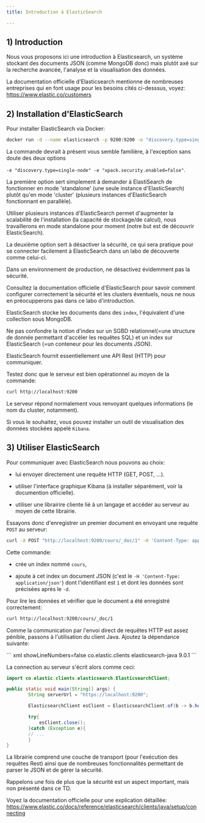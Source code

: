 ```yaml
---
title: Introduction à ElasticSearch

---
```


## 1) Introduction

Nous vous proposons ici une introduction à Elasticsearch, un système stockant des documents JSON (comme MongoDB donc) mais plutôt axé sur la recherche avancée, l'analyse et la visualisation des données.

La documentation officielle d'Elasticsearch mentionne de nombreuses entreprises qui en font usage pour les besoins cités ci-desssus, voyez:  https://www.elastic.co/customers


## 2) Installation d'ElasticSearch

Pour installer ElasticSearch via Docker:

``` bash showLineNumbers=false
docker run -d --name elasticsearch -p 9200:9200 -e "discovery.type=single-node" -e "xpack.security.enabled=false" docker.elastic.co/elasticsearch/elasticsearch:8.15.3
```

La commande devrait à présent vous semble familière, à l'exception sans doute des deux options 

`-e "discovery.type=single-node" -e "xpack.security.enabled=false"`.

La première option sert simplement à demander à ElastiSearch de fonctionner en mode 'standalone' (une seule instance d'ElasticSearch) plutôt qu'en mode 'cluster' (plusieurs instances d'ElasticSearch fonctionnant en parallèle).

Utiliser plusieurs instances d'ElasticSearch permet d'augmenter la scalabilité de l'installation (la capacité de stockage/de calcul), nous travaillerons en mode standalone pour moment (notre but est de découvrir ElasticSearch).

La deuxième option sert à désactiver la sécurité, ce qui sera pratique pour se connecter facilement à ElasticSearch dans un labo de découverte comme celui-ci.

<Aside type="caution" title="ElasticSearch en production">
Dans un environnement de production, ne désactivez évidemment pas la sécurité.
</Aside>

Consultez la documentation officielle d'ElasticSearch pour savoir comment configurer correctement la sécurité et les clusters éventuels, nous ne nous en préocupperons pas dans ce labo d'introduction.


ElasticSearch stocke les documents dans des `index`, l'équivalent d'une collection sous MongoDB.

<Aside type="caution" title="Index sous ElasticSearch">

Ne pas confondre la notion d'index sur un SGBD relationnel(=une structure de donnée permettant d'accéler les requêtes SQL) et un index sur ElasticSearch (=un conteneur pour les documents JSON).

</Aside>

ElasticSearch fournit essentiellement une API Rest (HTTP) pour communiquer.

Testez donc que le serveur est bien opérationnel au moyen de la commande:

``` bash showLineNumbers=false
curl http://localhost:9200
```

Le serveur répond normalement vous renvoyant quelques informations (le nom du cluster, notamment). 

Si vous le souhaitez, vous pouvez installer un outil de visualisation des données stockées appelé `Kibana`.

## 3) Utiliser ElasticSearch

Pour communiquer avec ElasticSearch nous pouvons au choix:

- lui envoyer directement une requête HTTP (GET, POST, ...).

- utiliser l'interface graphique Kibana (à installer séparément, voir la documention officielle).

- utiliser une librairire cliente lié à un langage et accéder au serveur au moyen de cette librairie.


Essayons donc d'enregistrer un premier document en envoyant une requête `POST` au serveur:

``` bash showLineNumbers=false
curl -X POST "http://localhost:9200/cours/_doc/1" -H 'Content-Type: application/json' -d '{"ue": "5DON4", "coordinateur": "SRD", "nbEcts": 4}'
```

Cette commande:

- crée un index nommé `cours`,

- ajoute à cet index un document JSON (c'est le `-H 'Content-Type: application/json'`) dont l'identifiant est `1` et dont les données sont précisées après le `-d`.

Pour lire les données et vérifier que le document a été enregistré correctement:

``` bash showLineNumbers=false
curl http://localhost:9200/cours/_doc/1
```

Comme la communication par l'envoi direct de requêtes HTTP est assez pénible, passons à l'utilisation du client Java. Ajoutez la dépendance suivante:

<Card title="Driver ElasticSearch" icon="seti:maven">
``` xml showLineNumbers=false
<dependency>
    <groupId>co.elastic.clients</groupId>
    <artifactId>elasticsearch-java</artifactId>
    <version>9.0.1</version>
</dependency>
```
</Card>

La connection au serveur s'écrit alors comme ceci:


```java
import co.elastic.clients.elasticsearch.ElasticsearchClient;

public static void main(String[] args) {
        String serverUrl = "https://localhost:9200";

        ElasticsearchClient esClient = ElasticsearchClient.of(b -> b.host(serverUrl));

        try{
            esClient.close();
        }catch (Exception e){
		// ...
        }
}
```

La librairie comprend une couche de transport (pour l'exécution des requêtes Rest) ainsi que de nombreuses fonctionnalités permettant de parser le JSON et de gérer la sécurité.

Rappelons une fois de plus que la sécurité est un aspect important, mais non présenté dans ce TD. 

Voyez la documentation officielle pour une explication détaillée: https://www.elastic.co/docs/reference/elasticsearch/clients/java/setup/connecting





